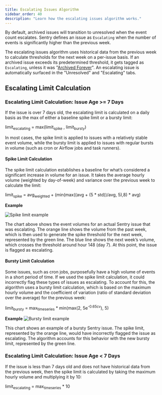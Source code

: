 ```yaml
---
title: Escalating Issues Algorithm
sidebar_order: 40
description: "Learn how the escalating issues algorithm works."
---
```


<Include name="merge-escalating-note.mdx" />

By default, archived issues will transition to unresolved when the event count escalates. Sentry defines an issue as `Escalating` when the number of events is significantly higher than the previous week.

The escalating issues algorithm uses historical data from the previous week to calculate thresholds for the next week on a per-issue basis. If an archived issue exceeds its predetermined threshold, it gets tagged as `Escalating`, unless it was "[Archived Forever](/product/issues/states-triage/#archive)". An escalating issue is automatically surfaced in the "Unresolved" and "Escalating" tabs.

## Escalating Limit Calculation

### Escalating Limit Calculation: Issue Age >= 7 Days

If the issue is over 7 days old, the escalating limit is calculated on a daily basis as the max of either a baseline spike limit or a bursty limit:

limit<sub>escalating</sub> = max(limit<sub>spike</sub> , limit<sub>bursty</sub>)

In most cases, the spike limit is applied to issues with a relatively stable event volume, while the bursty limit is applied to issues with regular bursts in volume (such as cron or Airflow jobs and task runners).

#### Spike Limit Calculation

The spike limit calculation establishes a baseline for what’s considered a significant increase in volume for an issue. It takes the average hourly volume (weighted by day-of-week) and variance over the previous week to calculate the limit:

limit<sub>spike</sub> = avg<sub>weighted</sub> + (min(max((avg + (5 \* std))/avg, 5),8) \* avg)

**Example**

![Spike limit example](./img/spike_limit.png)

The chart above shows the event volumes for an actual Sentry issue that was escalating. The orange line shows the volume from the past week, which is then used to generate the spike threshold for the next week, represented by the green line. The blue line shows the next week’s volume, which crosses the threshold around hour 148 (day 7). At this point, the issue is flagged as escalating.

#### Bursty Limit Calculation

Some issues, such as cron jobs, purposefully have a high volume of events in a short period of time. If we used the spike limit calculation, it could incorrectly flag these types of issues as escalating. To account for this, the algorithm uses a bursty limit calculation, which is based on the maximum hourly volume and the coefficient of variation (ratio of standard deviation over the average) for the previous week:

limit<sub>bursty</sub> = max<sub>timeseries</sub> \* min(max(2, 5e<sup>-0.65cv</sup>), 5)

**Example**
![Bursty limit example](./img/bursty_limit.png)

This chart shows an example of a bursty Sentry issue. The spike limit, represented by the orange line, would have incorrectly flagged the issue as escalating. The algorithm accounts for this behavior with the new bursty limit, represented by the green line.

### Escalating Limit Calculation: Issue Age < 7 Days

If the issue is less than 7 days old and does not have historical data from the previous week, then the spike limit is calculated by taking the maximum hourly volume and multiplying it by 10:

limit<sub>escalating</sub> = max<sub>timeseries</sub> \* 10
